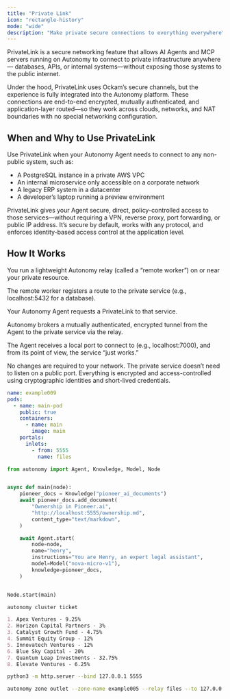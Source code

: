 ```yaml
---
title: "Private Link"
icon: "rectangle-history"
mode: "wide"
description: "Make private secure connections to everything everywhere"
---
```


PrivateLink is a secure networking feature that allows AI Agents and MCP servers running on Autonomy to connect to private infrastructure anywhere— databases, APIs, or internal systems—without exposing those systems to the public internet.

Under the hood, PrivateLink uses Ockam’s secure channels, but the experience is fully integrated into the Autonomy platform. These connections are end-to-end encrypted, mutually authenticated, and application-layer routed—so they work across clouds, networks, and NAT boundaries with no special networking configuration.

## When and Why to Use PrivateLink

Use PrivateLink when your Autonomy Agent needs to connect to any non-public system, such as:

- A PostgreSQL instance in a private AWS VPC
- An internal microservice only accessible on a corporate network
- A legacy ERP system in a datacenter
- A developer’s laptop running a preview environment

PrivateLink gives your Agent secure, direct, policy-controlled access to those services—without requiring a VPN, reverse proxy, port forwarding, or public IP address. It’s secure by default, works with any protocol, and enforces identity-based access control at the application level.

## How It Works

You run a lightweight Autonomy relay (called a “remote worker”) on or near your private resource.

The remote worker registers a route to the private service (e.g., localhost:5432 for a database).

Your Autonomy Agent requests a PrivateLink to that service.

Autonomy brokers a mutually authenticated, encrypted tunnel from the Agent to the private service via the relay.

The Agent receives a local port to connect to (e.g., localhost:7000), and from its point of view, the service “just works.”

No changes are required to your network. The private service doesn’t need to listen on a public port. Everything is encrypted and access-controlled using cryptographic identities and short-lived credentials.

```yaml autonomy.yaml
name: example009
pods:
  - name: main-pod
    public: true
    containers:
      - name: main
        image: main
    portals:
      inlets:
        - from: 5555
          name: files
```

```python images/main/main.py
from autonomy import Agent, Knowledge, Model, Node


async def main(node):
    pioneer_docs = Knowledge("pioneer_ai_documents")
    await pioneer_docs.add_document(
        "Ownership in Pioneer.ai",
        "http://localhost:5555/ownership.md",
        content_type="text/markdown",
    )

    await Agent.start(
        node=node,
        name="henry",
        instructions="You are Henry, an expert legal assistant",
        model=Model("nova-micro-v1"),
        knowledge=pioneer_docs,
    )


Node.start(main)
```

```bash
autonomy cluster ticket
```

```data/ownership.md
1. Apex Ventures - 9.25%
2. Horizon Capital Partners - 3%
3. Catalyst Growth Fund - 4.75%
4. Summit Equity Group - 12%
5. Innovatech Ventures - 12%
6. Blue Sky Capital - 20%
7. Quantum Leap Investments - 32.75%
8. Elevate Ventures - 6.25%
```

```bash
python3 -m http.server --bind 127.0.0.1 5555
```

```bash
autonomy zone outlet --zone-name example005 --relay files --to 127.0.0.1:5555
```